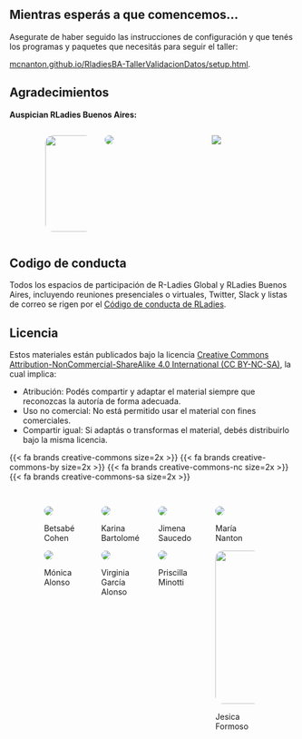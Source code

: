 ## Mientras esperás a que comencemos...

Asegurate de haber seguido las instrucciones de configuración y que tenés los programas y paquetes que necesitás para seguir el taller:

[mcnanton.github.io/RladiesBA-TallerValidacionDatos/setup.html](https://mcnanton.github.io/RladiesBA-TallerValidacionDatos/setup.html).

## Agradecimientos

**Auspician RLadies Buenos Aires:**

::: columns
::: {.column width="10%"}
:::

::: {.column width="20%"}
![](images/rladies-logo.png){style="border-radius:1em;margin-top:auto" width="170"}
:::

::: {.column width="40%"}
![](images/rconsortium.png){style="border-radius:1em;margin-top:auto"}
:::

::: {.column width="20%"}
![](images/clipboard-672291485.png)
:::

::: {.column width="10%"}
:::
:::

## Codigo de conducta

Todos los espacios de participación de R-Ladies Global y RLadies Buenos Aires, incluyendo reuniones presenciales o virtuales, Twitter, Slack y listas de correo se rigen por el [Código de conducta de RLadies](https://github.com/rladies/.github/blob/master/CODE_OF_CONDUCT.md#spanish).

## Licencia

Estos materiales están publicados bajo la licencia [Creative Commons Attribution-NonCommercial-ShareAlike 4.0 International (CC BY-NC-SA)](https://creativecommons.org/licenses/by-nc-sa/4.0/), la cual implica:

-   Atribución: Podés compartir y adaptar el material siempre que reconozcas la autoría de forma adecuada.
-   Uso no comercial: No está permitido usar el material con fines comerciales.
-   Compartir igual: Si adaptás o transformas el material, debés distribuirlo bajo la misma licencia.

{{< fa brands creative-commons size=2x >}} {{< fa brands creative-commons-by size=2x >}} {{< fa brands creative-commons-nc size=2x >}} {{< fa brands creative-commons-sa size=2x >}}

## 

::: columns
::: {.column width="10%"}
:::

::: {.column width="20%"}
![](images/betsy2.png){style="border-radius:1em;margin-top:auto"}

Betsabé Cohen\

![](images/moni.jpg){style="border-radius:1em;margin-top:auto"}

Mónica Alonso
:::

::: {.column width="20%"}
![](images/kari.jpg){style="border-radius:1em;margin-top:auto"}

Karina Bartolomé

![](images/vir.jpg){style="border-radius:1em;margin-top:auto"}

Virginia García Alonso
:::

::: {.column width="20%"}
![](images/jime.png){style="border-radius:1em;margin-top:auto"}

Jimena Saucedo

![](images/pri.jpg){style="border-radius:1em;margin-top:auto"}

Priscilla Minotti
:::

::: {.column width="20%"}
![](images/maria.jpg){style="border-radius:1em;margin-top:auto"}

María Nanton

![](images/jesi.png){style="border-radius:1em;margin-top:auto" width="270"}

Jesica Formoso
:::

::: {.column width="10%"}
:::
:::
